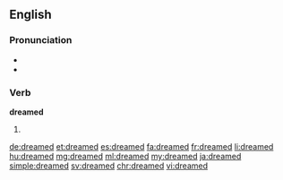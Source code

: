 ==English==

===Pronunciation===
* {{IPA|/ˈdriːmd/}}
* {{audio|en-us-dreamed.ogg|Audio (US)}}

===Verb===
'''dreamed'''

# {{en-past of|dream}}

[[de:dreamed]]
[[et:dreamed]]
[[es:dreamed]]
[[fa:dreamed]]
[[fr:dreamed]]
[[li:dreamed]]
[[hu:dreamed]]
[[mg:dreamed]]
[[ml:dreamed]]
[[my:dreamed]]
[[ja:dreamed]]
[[simple:dreamed]]
[[sv:dreamed]]
[[chr:dreamed]]
[[vi:dreamed]]